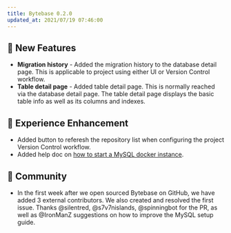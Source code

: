 ```yaml
---
title: Bytebase 0.2.0
updated_at: 2021/07/19 07:46:00
---
```


## 🚀 New Features

- **Migration history** - Added the migration history to the database detail page. This is applicable to project using either UI or Version Control workflow.
- **Table detail page** - Added table detail page. This is normally reached via the database detail page. The table detail page displays the basic table info as well as its columns and indexes.

## 🎄 Experience Enhancement

- Added button to referesh the repository list when configuring the project Version Control workflow.
- Added help doc on [how to start a MySQL docker instance](https://docs.bytebase.com/install/docker#start-a-mysql-docker-instance-for-testing).

## 🎠 Community

- In the first week after we open sourced Bytebase on GitHub, we have added 3 external contributors. We also created and resolved the first issue. Thanks @silentred, @s7v7nislands, @spinningbot for the PR, as well as @IronManZ suggestions on how to improve the MySQL setup guide.

<IncludeBlock url="/docs/get-started/install/install-upgrade"></IncludeBlock>

<IncludeBlock url="/docs/get-started/install/install-upgrade"></IncludeBlock>
